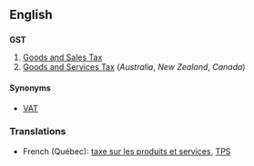 ==English==

==={{initialism}}===
'''GST'''

# [[Goods and Sales Tax]]<!--where?-->
# [[Goods and Services Tax]] (''Australia'', ''New Zealand'', ''Canada'')

====Synonyms====
*[[VAT]]

=== Translations ===

*French (Québec): [[taxe sur les produits et services]], [[TPS]]